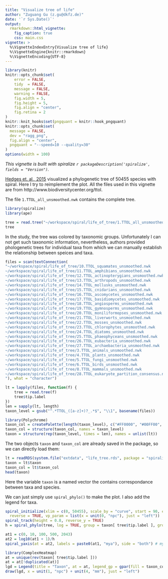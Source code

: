 ```yaml
---
title: "Visualize tree of life"
author: "Zuguang Gu (z.gu@dkfz.de)"
date: '`r Sys.Date()`'
output: 
  rmarkdown::html_vignette:
    fig_caption: true
    css: main.css
vignette: >
  %\VignetteIndexEntry{Visualize tree of life}
  %\VignetteEngine{knitr::rmarkdown}
  %\VignetteEncoding{UTF-8}
---
```


```r
library(knitr)
knitr::opts_chunk$set(
    error = FALSE,
    tidy  = FALSE,
    message = FALSE,
    warning = FALSE,
    fig.width = 5,
    fig.height = 5,
    fig.align = "center",
    fig.retina = 2
)
knitr::knit_hooks$set(pngquant = knitr::hook_pngquant)
knitr::opts_chunk$set(
  message = FALSE,
  dev = "ragg_png",
  fig.align = "center",
  pngquant = "--speed=10 --quality=30"
)
options(width = 100)
```

_This vignette is built with spiralize `r packageDescription('spiralize', fields = "Version")`._


[Hedges et. al., 2015](https://doi.org/10.1093/molbev/msv037) visualized a phylogenetic tree of 50455 species with spiral.
Here I try to reimplement the plot. All the files used in this vignette are from http://www.biodiversitycenter.org/ttol.


The file `1.TTOL_all_unsmoothed.nwk` contains the complete tree.

```r
library(spiralize)
library(ape)

tree = read.tree("~/workspace/spiral/life_of_tree/1.TTOL_all_unsmoothed.nwk")
tree
```

In the study, the tree was colored by taxonomic groups. Unfortunately I can not get such taxonomic
information, nevertheless, authors provided phologenetic trees for individual taxa from which we can manually
establish the relationship between speices and taxa.

```r
files = scan(textConnection(
"~/workspace/spiral/life_of_tree/10.TTOL_squamates_unsmoothed.nwk
~/workspace/spiral/life_of_tree/11.TTOL_amphibians_unsmoothed.nwk
~/workspace/spiral/life_of_tree/12.TTOL_actinopterygians_unsmoothed.nwk
~/workspace/spiral/life_of_tree/13.TTOL_arthropods_unsmoothed.nwk
~/workspace/spiral/life_of_tree/14.TTOL_mollusks_unsmoothed.nwk
~/workspace/spiral/life_of_tree/15.TTOL_cnidarians_unsmoothed.nwk
~/workspace/spiral/life_of_tree/16.TTOL_ascomycetes_unsmoothed.nwk
~/workspace/spiral/life_of_tree/17.TTOL_basidiomycetes_unsmoothed.nwk
~/workspace/spiral/life_of_tree/18.TTOL_angiosperms_unsmoothed.nwk
~/workspace/spiral/life_of_tree/19.TTOL_gymnosperms_unsmoothed.nwk
~/workspace/spiral/life_of_tree/20.TTOL_moniliformopses_unsmoothed.nwk
~/workspace/spiral/life_of_tree/21.TTOL_liverworts_unsmoothed.nwk
~/workspace/spiral/life_of_tree/22.TTOL_mosses_unsmoothed.nwk
~/workspace/spiral/life_of_tree/23.TTOL_chlorophytes_unsmoothed.nwk
~/workspace/spiral/life_of_tree/24.TTOL_diatoms_unsmoothed.nwk
~/workspace/spiral/life_of_tree/25.TTOL_phaeophyceans_unsmoothed.nwk
~/workspace/spiral/life_of_tree/26.TTOL_eubacteria_unsmoothed.nwk
~/workspace/spiral/life_of_tree/27.TTOL_archaebacteria_unsmoothed.nwk
~/workspace/spiral/life_of_tree/3.TTOL_animals_unsmoothed.nwk
~/workspace/spiral/life_of_tree/4.TTOL_plants_unsmoothed.nwk
~/workspace/spiral/life_of_tree/5.TTOL_fungi_unsmoothed.nwk
~/workspace/spiral/life_of_tree/6.TTOL_birds_unsmoothed.nwk
~/workspace/spiral/life_of_tree/8.TTOL_mammals_unsmoothed.nwk
~/workspace/spiral/life_of_tree/28.TTOL_eukaryote_partition_consensus.nwk
"), what = "character")

lt = lapply(files, function(f) {
    tree = read.tree(f)
    tree$tip.label
})
len = sapply(lt, length)
taxon_level = gsub("^.*TTOL_([a-z]+)?_.*$", "\\1", basename(files))

library(Polychrome)
taxon_col = createPalette(length(taxon_level), c("#FF0000", "#00FF00", "#0000FF"), range = c(30, 80))
taxon_col = structure(taxon_col, names = taxon_level)
taxon = structure(rep(taxon_level, times = len), names = unlist(lt))
```

The two objects `taxon` and `taxon_col` are already saved in the package, so we can directly
load them:

```r
lt = readRDS(system.file("extdata", "life_tree.rds", package = "spiralize"))
taxon = lt$taxon
taxon_col = lt$taxon_col
head(taxon)
```

Here the variable `taxon` is a named vector the contains correspondance between taxa and species.

We can just simply use `spiral_phylo()` to make the plot. I also add the legend for taxa.

```r
spiral_initialize(xlim = c(0, 50455), scale_by = "curve", start = 90, end = 360*7 + 90, 
  reverse = TRUE, vp_param = list(x = unit(0, "npc"), just = "left"))
spiral_track(height = 0.8, reverse_y = TRUE)
h = spiral_phylo(tree, log = TRUE, group = taxon[ tree$tip.label ], group_col = taxon_col)

at1 = c(0, 10, 100, 500, 2043)
at2 = log10(at1 + 1)/h
spiral_yaxis(at = at2, labels = paste0(at1, "mya"), side = "both") # mya means million years ago

library(ComplexHeatmap)
at = unique(rev(taxon[ tree$tip.label ]))
at = at[!duplicated(at)]
lgd = Legend(title = "Taxon", at = at, legend_gp = gpar(fill = taxon_col[at]))
draw(lgd, x = unit(1, "npc") + unit(4, "mm"), just = "left")
```



